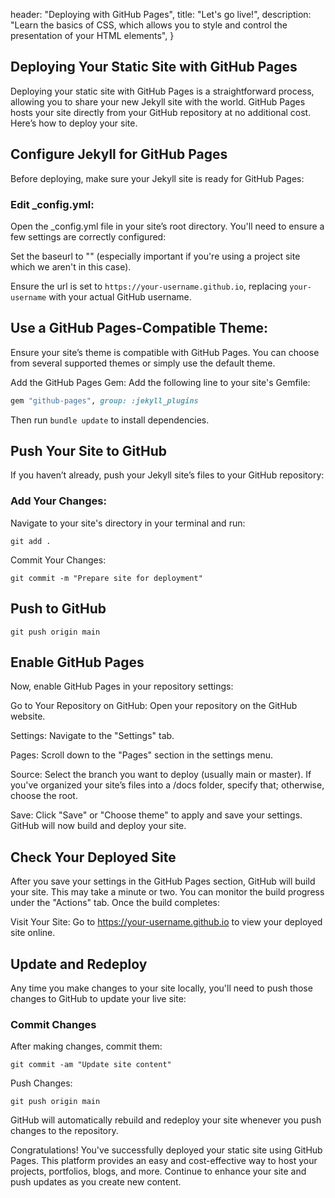   header: "Deploying with GitHub Pages",
  title: "Let's go live!",
  description: "Learn the basics of CSS, which allows you to style and control the presentation of your HTML elements",
}

## Deploying Your Static Site with GitHub Pages

Deploying your static site with GitHub Pages is a straightforward process, allowing you to share your new Jekyll site with the world. GitHub Pages hosts your site directly from your GitHub repository at no additional cost. Here’s how to deploy your site.

## Configure Jekyll for GitHub Pages

Before deploying, make sure your Jekyll site is ready for GitHub Pages:

### Edit _config.yml:

Open the _config.yml file in your site’s root directory. You'll need to ensure a few settings are correctly configured:

Set the baseurl to "" (especially important if you're using a project site which we aren't in this case).

Ensure the url is set to `https://your-username.github.io`, replacing `your-username` with your actual GitHub username.

    
## Use a GitHub Pages-Compatible Theme:

Ensure your site’s theme is compatible with GitHub Pages. You can choose from several supported themes or simply use the default theme.

Add the GitHub Pages Gem:
Add the following line to your site's Gemfile:

```ruby
gem "github-pages", group: :jekyll_plugins
````
Then run `bundle update` to install dependencies.

## Push Your Site to GitHub

If you haven’t already, push your Jekyll site’s files to your GitHub repository:

### Add Your Changes:

Navigate to your site's directory in your terminal and run:

```
git add .
```

Commit Your Changes:

```
git commit -m "Prepare site for deployment"
```

## Push to GitHub

```
git push origin main
```

## Enable GitHub Pages

Now, enable GitHub Pages in your repository settings:

Go to Your Repository on GitHub: Open your repository on the GitHub website.

Settings: Navigate to the "Settings" tab.

Pages: Scroll down to the "Pages" section in the settings menu.

Source: Select the branch you want to deploy (usually main or master). If you've organized your site’s files into a /docs folder, specify that; otherwise, choose the root.

Save: Click "Save" or "Choose theme" to apply and save your settings. GitHub will now build and deploy your site.

## Check Your Deployed Site

After you save your settings in the GitHub Pages section, GitHub will build your site. This may take a minute or two. You can monitor the build progress under the "Actions" tab. Once the build completes:

Visit Your Site: Go to https://your-username.github.io to view your deployed site online.

## Update and Redeploy

Any time you make changes to your site locally, you'll need to push those changes to GitHub to update your live site:

### Commit Changes

After making changes, commit them:

```
git commit -am "Update site content"
```

Push Changes:

```
git push origin main
```

GitHub will automatically rebuild and redeploy your site whenever you push changes to the repository.

Congratulations! You've successfully deployed your static site using GitHub Pages. This platform provides an easy and cost-effective way to host your projects, portfolios, blogs, and more. Continue to enhance your site and push updates as you create new content.
